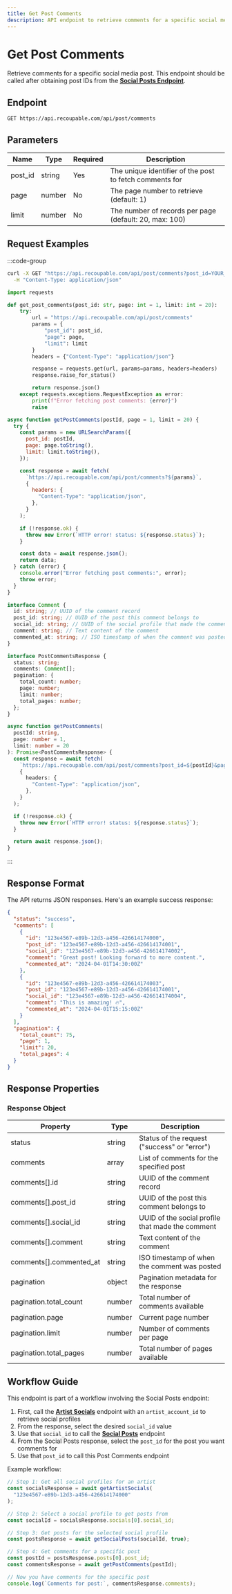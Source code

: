 ```yaml
---
title: Get Post Comments
description: API endpoint to retrieve comments for a specific social media post.
---
```


# Get Post Comments

Retrieve comments for a specific social media post. This endpoint should be called after obtaining post IDs from the **[Social Posts Endpoint](/social/posts)**.

## Endpoint

```http
GET https://api.recoupable.com/api/post/comments
```

## Parameters

| Name    | Type   | Required | Description                                             |
| ------- | ------ | -------- | ------------------------------------------------------- |
| post_id | string | Yes      | The unique identifier of the post to fetch comments for |
| page    | number | No       | The page number to retrieve (default: 1)                |
| limit   | number | No       | The number of records per page (default: 20, max: 100)  |

## Request Examples

:::code-group

```bash [cURL]
curl -X GET "https://api.recoupable.com/api/post/comments?post_id=YOUR_POST_ID&page=1&limit=20" \
  -H "Content-Type: application/json"
```

```python [Python]
import requests

def get_post_comments(post_id: str, page: int = 1, limit: int = 20):
    try:
        url = "https://api.recoupable.com/api/post/comments"
        params = {
            "post_id": post_id,
            "page": page,
            "limit": limit
        }
        headers = {"Content-Type": "application/json"}

        response = requests.get(url, params=params, headers=headers)
        response.raise_for_status()

        return response.json()
    except requests.exceptions.RequestException as error:
        print(f"Error fetching post comments: {error}")
        raise
```

```javascript [JavaScript]
async function getPostComments(postId, page = 1, limit = 20) {
  try {
    const params = new URLSearchParams({
      post_id: postId,
      page: page.toString(),
      limit: limit.toString(),
    });

    const response = await fetch(
      `https://api.recoupable.com/api/post/comments?${params}`,
      {
        headers: {
          "Content-Type": "application/json",
        },
      }
    );

    if (!response.ok) {
      throw new Error(`HTTP error! status: ${response.status}`);
    }

    const data = await response.json();
    return data;
  } catch (error) {
    console.error("Error fetching post comments:", error);
    throw error;
  }
}
```

```typescript [TypeScript]
interface Comment {
  id: string; // UUID of the comment record
  post_id: string; // UUID of the post this comment belongs to
  social_id: string; // UUID of the social profile that made the comment
  comment: string; // Text content of the comment
  commented_at: string; // ISO timestamp of when the comment was posted
}

interface PostCommentsResponse {
  status: string;
  comments: Comment[];
  pagination: {
    total_count: number;
    page: number;
    limit: number;
    total_pages: number;
  };
}

async function getPostComments(
  postId: string,
  page: number = 1,
  limit: number = 20
): Promise<PostCommentsResponse> {
  const response = await fetch(
    `https://api.recoupable.com/api/post/comments?post_id=${postId}&page=${page}&limit=${limit}`,
    {
      headers: {
        "Content-Type": "application/json",
      },
    }
  );

  if (!response.ok) {
    throw new Error(`HTTP error! status: ${response.status}`);
  }

  return await response.json();
}
```

:::

## Response Format

The API returns JSON responses. Here's an example success response:

```json filename="Response"
{
  "status": "success",
  "comments": [
    {
      "id": "123e4567-e89b-12d3-a456-426614174000",
      "post_id": "123e4567-e89b-12d3-a456-426614174001",
      "social_id": "123e4567-e89b-12d3-a456-426614174002",
      "comment": "Great post! Looking forward to more content.",
      "commented_at": "2024-04-01T14:30:00Z"
    },
    {
      "id": "123e4567-e89b-12d3-a456-426614174003",
      "post_id": "123e4567-e89b-12d3-a456-426614174001",
      "social_id": "123e4567-e89b-12d3-a456-426614174004",
      "comment": "This is amazing! 🔥",
      "commented_at": "2024-04-01T15:15:00Z"
    }
  ],
  "pagination": {
    "total_count": 75,
    "page": 1,
    "limit": 20,
    "total_pages": 4
  }
}
```

## Response Properties

### Response Object

| Property                | Type   | Description                                      |
| ----------------------- | ------ | ------------------------------------------------ |
| status                  | string | Status of the request ("success" or "error")     |
| comments                | array  | List of comments for the specified post          |
| comments[].id           | string | UUID of the comment record                       |
| comments[].post_id      | string | UUID of the post this comment belongs to         |
| comments[].social_id    | string | UUID of the social profile that made the comment |
| comments[].comment      | string | Text content of the comment                      |
| comments[].commented_at | string | ISO timestamp of when the comment was posted     |
| pagination              | object | Pagination metadata for the response             |
| pagination.total_count  | number | Total number of comments available               |
| pagination.page         | number | Current page number                              |
| pagination.limit        | number | Number of comments per page                      |
| pagination.total_pages  | number | Total number of pages available                  |

## Workflow Guide

This endpoint is part of a workflow involving the Social Posts endpoint:

1. First, call the **[Artist Socials](/artist/socials)** endpoint with an `artist_account_id` to retrieve social profiles
2. From the response, select the desired `social_id` value
3. Use that `social_id` to call the **[Social Posts](/social/posts)** endpoint
4. From the Social Posts response, select the `post_id` for the post you want comments for
5. Use that `post_id` to call this Post Comments endpoint

Example workflow:

```javascript
// Step 1: Get all social profiles for an artist
const socialsResponse = await getArtistSocials(
  "123e4567-e89b-12d3-a456-426614174000"
);

// Step 2: Select a social profile to get posts from
const socialId = socialsResponse.socials[0].social_id;

// Step 3: Get posts for the selected social profile
const postsResponse = await getSocialPosts(socialId, true);

// Step 4: Get comments for a specific post
const postId = postsResponse.posts[0].post_id;
const commentsResponse = await getPostComments(postId);

// Now you have comments for the specific post
console.log(`Comments for post:`, commentsResponse.comments);
```
